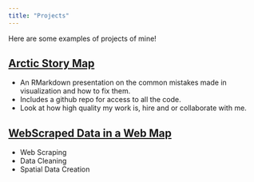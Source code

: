 ```yaml
---
title: "Projects"
---
```


Here are some examples of projects of mine!

## [Arctic Story Map](http://pdxedu.maps.arcgis.com/apps/Cascade/index.html?appid=eced9a85fa9d40ffa1a73c12f694c49c)

- An RMarkdown presentation on the common mistakes made in visualization and how to fix them.
- Includes a github repo for access to all the code.
- Look at how high quality my work is, hire and or collaborate with me. 

## [WebScraped Data in a Web Map](http://www.alectrusty.com/pdx_openlate.html)

- Web Scraping
- Data Cleaning
- Spatial Data Creation